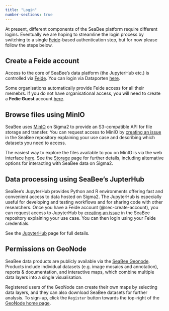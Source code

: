 ```yaml
---
title: "Login"
number-sections: true
---
```


At present, different components of the SeaBee platform require different logins. Eventually we are hoping to streamline the login process by switching to a single [Feide](https://docs.feide.no/general/feide_overview.html)-based authentication step, but for now please follow the steps below.

## Create a Feide account {#sec-create-account}

Access to the core of SeaBee's data platform (the JupyterHub etc.) is controlled via [Feide](https://docs.feide.no/general/feide_overview.html). You can login via Dataporten [here](https://auth.dataporten.no/discovery?returnTo=https%3A%2F%2Fauth.dataporten.no%2Foauth%2Fauthorization%3Fclient_id%3Ddf34f687-ff1b-419e-9b5c-55b49e4babad%26redirect_uri%3Dhttps%253A%252F%252Fdashboard.dataporten.no%252F%26response_type%3Dtoken%26state%3D5f6ff55e-18b7-4194-8e0b-101576744ac4&clientid=df34f687-ff1b-419e-9b5c-55b49e4babad). 

Some organisations automatically provide Feide access for all their memebrs. If you do not have organisational access, you will need to create a **Fedie Guest** account [here](https://openidp.feide.no/simplesaml/module.php/selfregister/newUser.php).

## Browse files using MinIO {#sec-minio}

SeaBee uses [MinIO](https://min.io/) on Sigma2 to provide an S3-compatible API for file storage and transfer. You can request access to MinIO by [creating an issue](https://github.com/SeaBee-no/documentation/issues) in the SeaBee repository explaining your use case and describing which datasets you need to access.

The easiest way to explore the files available to you on MinIO is via the web interface [here](https://minio.seabee.sigma2.no/login). See the [Storage](./storage.qmd) page for further details, including alternative options for interacting with SeaBee data on Sigma2.

## Data processing using SeaBee's JupterHub {#sec-jupyterhub}

SeaBee's JupyterHub provides Python and R environments offering fast and convenient access to data hosted on Sigma2. The JupyterHub is especially useful for developing and testing workflows and for sharing code with other researchers. Once you have a Feide account (@sec-create-account), you can request access to JupyterHub by [creating an issue](https://github.com/SeaBee-no/documentation/issues) in the SeaBee repository explaining your use case. You can then login using your Feide credentials.

See the [JupyterHub](./jupyterhub.qmd) page for full details.

## Permissions on GeoNode {#sec-geonode}

SeaBee data products are publicly available via the [SeaBee Geonode](https://geonode.seabee.sigma2.no/#/). Products include individual datasets (e.g. image mosaics and annotation), reports & documentation, and interactive maps, which combine multiple data layers into a single visualisation.

Registered users of the GeoNode can create their own maps by selecting data layers, and they can also download SeaBee datasets for further analysis. To sign-up, click the `Register` button towards the top-right of the [GeoNode home page](https://geonode.seabee.sigma2.no/catalogue/#/).